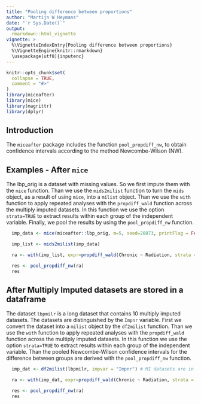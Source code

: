```yaml
---
title: "Pooling difference between proportions"
author: "Martijn W Heymans"
date: "`r Sys.Date()`"
output:
  rmarkdown::html_vignette
vignette: >
  %\VignetteIndexEntry{Pooling difference between proportions}
  %\VignetteEngine{knitr::rmarkdown}
  \usepackage[utf8]{inputenc}
---
```


```r
knitr::opts_chunk$set(
  collapse = TRUE,
  comment = "#>"
)
library(miceafter)
library(mice)
library(magrittr)
library(dplyr)

```

## Introduction

The `miceafter` package includes the function `pool_propdiff_nw`, to obtain confidence intervals according to the method Newcombe-Wilson (NW). 

## Examples - After `mice`

The lbp_orig is a dataset with missing values. So we first impute them with the `mice` function. Than we use the `mids2milist` function to turn the `mids` object, as a result of using `mice`, into a `milist` object. Than we use the `with` function to apply repeated analyses with the `propdiff_wald` function across the multiply imputed datasets. In this function we use the option `strata=TRUE` to extract results within each group of the independent variable. Finally, we pool the results by using the `pool_propdiff_nw` function.

```r

  imp_data <- mice(miceafter::lbp_orig, m=5, seed=20873, printFlag = FALSE) 

  imp_list <- mids2milist(imp_data)

  ra <- with(imp_list, expr=propdiff_wald(Chronic ~ Radiation, strata = TRUE))

  res <- pool_propdiff_nw(ra)
  res

```  

## After Multiply Imputed datasets are stored in a dataframe

The dataset `lbpmilr` is a long dataset that contains 10 multiply imputed datasets. The datasets are distinguished by the `Impnr` variable. First we convert the dataset into a `milist` object by the `df2milist` function. Than we use the `with` function to apply repeated analyses with the `propdiff_wald` function across the multiply imputed datasets. In this function we use the option `strata=TRUE` to extract results within each group of the independent variable. Than the pooled Newcombe-Wilson confidence intervals for the difference between groups are derived with the `pool_propdiff_nw` function.

```r

  imp_dat <- df2milist(lbpmilr, impvar = "Impnr") # MI datasets are in lbpmilr

  ra <- with(imp_dat, expr=propdiff_wald(Chronic ~ Radiation, strata = TRUE))

  res <- pool_propdiff_nw(ra)
  res

```  

